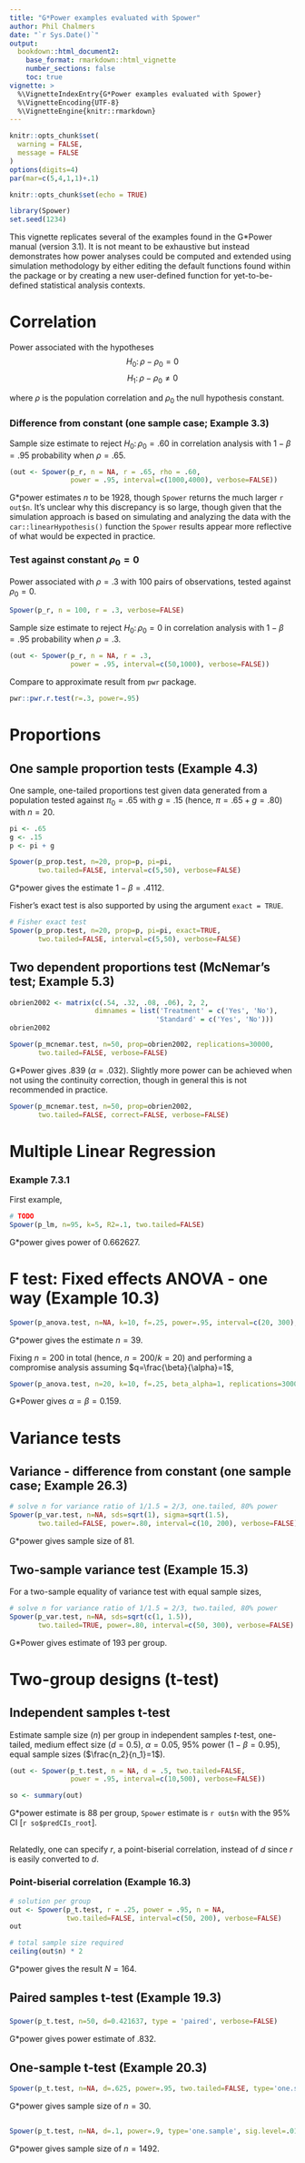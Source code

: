 ```yaml
---
title: "G*Power examples evaluated with Spower"
author: Phil Chalmers
date: "`r Sys.Date()`"
output: 
  bookdown::html_document2:
    base_format: rmarkdown::html_vignette
    number_sections: false
    toc: true
vignette: >
  %\VignetteIndexEntry{G*Power examples evaluated with Spower}
  %\VignetteEncoding{UTF-8}
  %\VignetteEngine{knitr::rmarkdown}
---
```


```r
knitr::opts_chunk$set(
  warning = FALSE,
  message = FALSE
)
options(digits=4)
par(mar=c(5,4,1,1)+.1)
```

```r
knitr::opts_chunk$set(echo = TRUE)
```

```r
library(Spower)
set.seed(1234)
```

This vignette replicates several of the examples found in the G\*Power manual (version 3.1). It is not meant to be exhaustive but instead demonstrates how power analyses could be computed and extended using simulation methodology by either editing the default functions found within the package or by creating a new user-defined function for yet-to-be-defined statistical analysis contexts.

# Correlation

Power associated with the hypotheses $$H_0:\, \rho-\rho_0=0$$ $$H_1:\, \rho-\rho_0\ne 0$$

where $\rho$ is the population correlation and $\rho_0$ the null hypothesis constant.

### Difference from constant (one sample case; Example 3.3)

Sample size estimate to reject $H_0:\, \rho_0=.60$ in correlation analysis with $1-\beta=.95$ probability when $\rho=.65$.

```r
(out <- Spower(p_r, n = NA, r = .65, rho = .60,
			   power = .95, interval=c(1000,4000), verbose=FALSE))
```

G\*power estimates $n$ to be 1928, though `Spower` returns the much larger `r out$n`. It's unclear why this discrepancy is so large, though given that the simulation approach is based on simulating and analyzing the data with the `car::linearHypothesis()` function the `Spower` results appear more reflective of what would be expected in practice.

### Test against constant $\rho_0=0$

Power associated with $\rho = .3$ with 100 pairs of observations, tested against $\rho_0=0$.

```r
Spower(p_r, n = 100, r = .3, verbose=FALSE)
```

Sample size estimate to reject $H_0:\, \rho_0=0$ in correlation analysis with $1-\beta=.95$ probability when $\rho=.3$.

```r
(out <- Spower(p_r, n = NA, r = .3,
			   power = .95, interval=c(50,1000), verbose=FALSE))
```

Compare to approximate result from `pwr` package.

```r
pwr::pwr.r.test(r=.3, power=.95)
```

# Proportions

## One sample proportion tests (Example 4.3)

One sample, one-tailed proportions test given data generated from a population tested against $\pi_0 = .65$ with $g=.15$ (hence, $\pi = .65+g=.80$) with $n=20$.

```r
pi <- .65
g <- .15
p <- pi + g

Spower(p_prop.test, n=20, prop=p, pi=pi, 
	   two.tailed=FALSE, interval=c(5,50), verbose=FALSE)

```

G\*power gives the estimate $1-\beta=.4112$.

Fisher's exact test is also supported by using the argument `exact = TRUE`.

```r
# Fisher exact test
Spower(p_prop.test, n=20, prop=p, pi=pi, exact=TRUE, 
	   two.tailed=FALSE, interval=c(5,50), verbose=FALSE)
```

## Two dependent proportions test (McNemar's test; Example 5.3)

```r
obrien2002 <- matrix(c(.54, .32, .08, .06), 2, 2,
					 dimnames = list('Treatment' = c('Yes', 'No'),
					 				'Standard' = c('Yes', 'No')))
obrien2002

Spower(p_mcnemar.test, n=50, prop=obrien2002, replications=30000,
	   two.tailed=FALSE, verbose=FALSE)
```

G\*Power gives .839 ($\alpha = .032$). Slightly more power can be achieved when not using the continuity correction, though in general this is not recommended in practice.

```r
Spower(p_mcnemar.test, n=50, prop=obrien2002, 
	   two.tailed=FALSE, correct=FALSE, verbose=FALSE)
```

# Multiple Linear Regression

### Example 7.3.1

First example,

```r
# TODO
Spower(p_lm, n=95, k=5, R2=.1, two.tailed=FALSE)
```

G\*power gives power of 0.662627.

# F test: Fixed effects ANOVA - one way (Example 10.3)

```r
Spower(p_anova.test, n=NA, k=10, f=.25, power=.95, interval=c(20, 300), verbose=FALSE)
```

G\*power gives the estimate $n=39$.

Fixing $n=200$ in total (hence, $n=200/k=20$) and performing a compromise analysis assuming $q=\frac{\beta}{\alpha}=1$,

```r
Spower(p_anova.test, n=20, k=10, f=.25, beta_alpha=1, replications=30000, verbose=FALSE)
```

G\*Power gives $\alpha=\beta=0.159$.

# Variance tests

## Variance - difference from constant (one sample case; Example 26.3)

```r
# solve n for variance ratio of 1/1.5 = 2/3, one.tailed, 80% power
Spower(p_var.test, n=NA, sds=sqrt(1), sigma=sqrt(1.5), 
	   two.tailed=FALSE, power=.80, interval=c(10, 200), verbose=FALSE)
```

G\*power gives sample size of 81.

## Two-sample variance test (Example 15.3)

For a two-sample equality of variance test with equal sample sizes,

```r
# solve n for variance ratio of 1/1.5 = 2/3, two.tailed, 80% power
Spower(p_var.test, n=NA, sds=sqrt(c(1, 1.5)), 
	   two.tailed=TRUE, power=.80, interval=c(50, 300), verbose=FALSE)
```

G\*Power gives estimate of 193 per group.

# Two-group designs (t-test)

## Independent samples t-test 

Estimate sample size ($n$) per group in independent samples $t$-test, one-tailed, medium effect size ($d=0.5$), $\alpha=0.05$, 95% power ($1-\beta = 0.95$), equal sample sizes ($\frac{n_2}{n_1}=1$).

```r
(out <- Spower(p_t.test, n = NA, d = .5, two.tailed=FALSE, 
			   power = .95, interval=c(10,500), verbose=FALSE))
```

```r
so <- summary(out)
```

G\*power estimate is 88 per group, `Spower` estimate is `r out$n` with the 95% CI [`r so$predCIs_root`].

## 

Relatedly, one can specify $r$, a point-biserial correlation, instead of $d$ since $r$ is easily converted to $d$.

### Point-biserial correlation (Example 16.3)

```r
# solution per group
out <- Spower(p_t.test, r = .25, power = .95, n = NA,
			  two.tailed=FALSE, interval=c(50, 200), verbose=FALSE)
out

# total sample size required
ceiling(out$n) * 2
```

G\*power gives the result $N=164$.

## Paired samples t-test (Example 19.3)

### 

```r
Spower(p_t.test, n=50, d=0.421637, type = 'paired', verbose=FALSE)
```

G\*power gives power estimate of .832.

## One-sample t-test (Example 20.3)

```r
Spower(p_t.test, n=NA, d=.625, power=.95, two.tailed=FALSE, type='one.sample', interval=c(10, 100), verbose=FALSE)
```

G\*power gives sample size of $n=30$.

## 

```r
Spower(p_t.test, n=NA, d=.1, power=.9, type='one.sample', sig.level=.01, interval=c(100,2000), verbose=FALSE)
```

G\*power gives sample size of $n=1492$.
